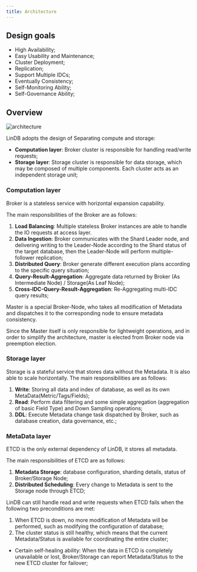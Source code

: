 ```yaml
---
title: Architecture
---
```


## Design goals

- High Availability;
- Easy Usability and Maintenance;
- Cluster Deployment;
- Replication;
- Support Multiple IDCs;
- Eventually Consistency;
- Self-Monitoring Ability;
- Self-Governance Ability;

## Overview

![architecture](/img/lindb/design/architecture.png)

LinDB adopts the design of Separating compute and storage:

- **Computation layer**: Broker cluster is responsible for handling read/write requests;
- **Storage layer**: Storage cluster is responsible for data storage, which may be composed of multiple components. Each cluster acts as an independent storage unit;

### Computation layer

Broker is a stateless service with horizontal expansion capability.

The main responsibilities of the Broker are as follows:

1. **Load Balancing**: Multiple stateless Broker instances are able to handle the IO requests at access layer.
2. **Data Ingestion**: Broker communicates with the Shard Leader node, and delivering writing to the Leader-Node according to the Shard status of the target database, then the Leader-Node will perform multiple-follower replication;
3. **Distributed Query**: Broker generate different execution plans according to the specific query situation;
4. **Query-Result-Aggregation**: Aggregate data returned by Broker (As Intermediate Node) / Storage(As Leaf Node);
5. **Cross-IDC-Query-Result-Aggregation**: Re-Aggregating multi-IDC query results;

Master is a special Broker-Node,  who takes all modification of Metadata and dispatches it to the corresponding node to ensure metadata consistency.

Since the Master itself is only responsible for lightweight operations, and in order to simplify the architecture, master is elected from Broker node via preemption election.

### Storage layer

Storage is a stateful service that stores data without the Metadata. It is also able to scale horizontally. The main responsibilities are as follows:

1. **Write**: Storing all data and index of database, as well as its own MetaData(Metric/Tags/Fields);
2. **Read**: Perform data filtering and some simple aggregation (aggregation of basic Field Type) and Down Sampling operations;
3. **DDL**: Execute Metadata change task dispatched by Broker, such as database creation, data governance, etc.;

### MetaData layer

ETCD is the only external dependency of LinDB, it stores all metadata.

The main responsibilities of ETCD are as follows:

1. **Metadata Storage**: database configuration, sharding details, status of Broker/Storage Node;
2. **Distributed Scheduling**: Every change to Metadata is sent to the Storage node through ETCD;

LinDB can still handle read and write requests when ETCD fails when the following two preconditions are met:

1. When ETCD is down, no more modification of Metadata will be performed, such as modifying the configuration of database;
2. The cluster status is still healthy, which means that the current Metadata/Status is available for coordinating the entire cluster;


- Certain self-healing ability: When the data in ETCD is completely unavailable or lost, Broker/Storage can report Metadata/Status to the new ETCD cluster for failover;
